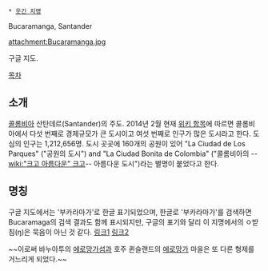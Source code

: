  * [[웃긴 지명]]

Bucaramanga, Santander

attachment:Bucaramanga.jpg

구글 지도.

[[목차]]

== 소개 ==
[[콜롬비아]] 산탄데르(Santander)의 주도. 2014년 2월 현재 [http://en.wikipedia.org/wiki/Bucaramanga 위키 항목]에 따르면 콜롬비아에서 다섯 번째로 경제규모가 큰 도시이고 여섯 번째로 인구가 많은 도시라고 한다. 도심의 인구는 1,212,656명. 도시 곳곳에 160개의 공원이 있어 "La Ciudad de Los Parques" ("공원의 도시") and "La Ciudad Bonita de Colombia" ("콜롬비아의 --[[wiki:"크고 아름다운" 크고]]-- 아름다운 도시")라는 별명이 붙었다고 한다.

== 명칭 ==
구글 지도에서는 '부카라마가'로 한글 표기되었으며, 한글로 '부카라마가'를 검색하면 Bucaramaga의 검색 결과도 함께 표시되지만, 구글의 표기와 달리 이 지명에서의 ㅇ받침(ŋ)은 묵음이 아닌 것 같다.
[http://www.forvo.com/word/bucaramanga/ 링크1]
[http://www.omnilexica.com/pronunciation/?q=Bucaramanga#.Uwl0_fl_v3Q 링크2]

~~이로써 바누아투의 [[에로망가섬]]과 호주 퀸슬랜드의 [[에로망가]] 마을은 또 다른 형제를 거느리게 되었다.~~
